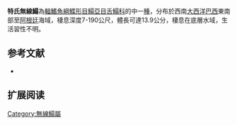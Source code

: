 {{Speciesbox
| name = 特氏無線鰨
| image = 
| image_width = 250px
| image_caption = 
| status = NE
| status_system = IUCN3.1
| genus = Symphurus
| species = trewavasae
| authority = [[Chabanaud|Chabanaud]], 1948
| synonyms = 
}}

'''特氏無線鰨'''為[[輻鰭魚綱|輻鰭魚綱]][[鰈形目|鰈形目]][[鰨亞目|鰨亞目]][[舌鰨科|舌鰨科]]的中一[[種|種]]，分布於西南[[大西洋|大西洋]][[巴西|巴西]]東南部至[[阿根廷|阿根廷]]海域，棲息深度7-190公尺，體長可達13.9公分，棲息在底層水域，生活習性不明。
==参考文献==
*{{FishBase_species|genus=Symphurus |species=trewavasae|year=2014|month=4}}

== 扩展阅读 ==
{{refbegin}}
{{wikispecies-inline|Symphurus trewavasae|特氏無線鰨}}
{{refend}}

{{Wikispecies|Symphurus trewavasae}}
{{Taxonbar|from=Q2258569}}

[[Category:無線鰨屬|Category:無線鰨屬]]


{{魚類小作品}}